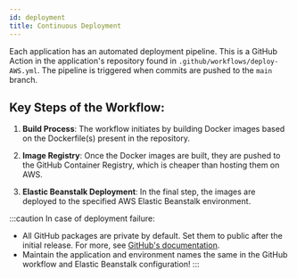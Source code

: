 ```yaml
---
id: deployment
title: Continuous Deployment
---
```


Each application has an automated deployment pipeline. This is a GitHub Action in the application's repository found in `.github/workflows/deploy-AWS.yml`. The pipeline is triggered when commits are pushed to the `main` branch.

## Key Steps of the Workflow:

1. **Build Process**:
   The workflow initiates by building Docker images based on the Dockerfile(s) present in the repository.

2. **Image Registry**:
   Once the Docker images are built, they are pushed to the GitHub Container Registry, which is cheaper than hosting them on AWS.

3. **Elastic Beanstalk Deployment**:
   In the final step, the images are deployed to the specified AWS Elastic Beanstalk environment.

:::caution In case of deployment failure:
- All GitHub packages are private by default. Set them to public after the initial release. For more, see [GitHub's documentation](https://docs.github.com/en/packages/learn-github-packages/configuring-a-packages-access-control-and-visibility).
- Maintain the application and environment names the same in the GitHub workflow and Elastic Beanstalk configuration!
:::
